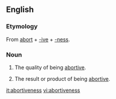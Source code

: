 ==English==
===Etymology===
From [[abort]] + [[-ive]] + [[-ness]].

===Noun===
{{en-noun|-|es}}

#{{uncountable}} The quality of being [[abortive]].
#{{countable}} The result or product of being [[abortive]].

[[it:abortiveness]]
[[vi:abortiveness]]